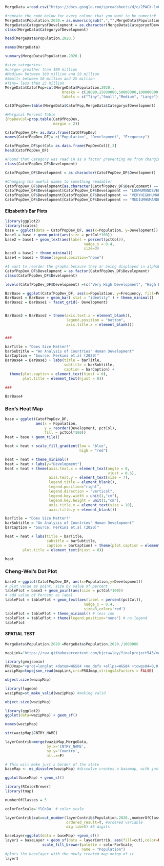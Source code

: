 ```r
MergeData =read.csv("https://docs.google.com/spreadsheets/d/e/2PACX-1vQvh-fKdh4RVEFtYigc5Uk4_aTXncPVFyouTKsSO5T1KZMeDDKsj-F6ENYokFBNaYrFv_lEojDyVB-X/pub?gid=950099029&single=true&output=csv", header = TRUE, stringsAsFactors = FALSE)

#repeate the code below for every column that you want to be numeric#
MergeData$Population.2020.= as.numeric(gsub(",","",MergeData$Population.2020.))
MergeData$CategoryofDevelopment = as.character(MergeData$CategoryofDevelopment)
class(MergeData$CategoryofDevelopment)
```

```r
head(MergeData$Population.2020.)
```

```r
names(MergeData)
```

```r
summary(MergeData$Population.2020.)
```

```r
#size categories:
#Large= greather than 100 million
#Medium= between 100 million and 50 million
#Small= between 50 million and 25 million
#Tiny= less than 25 million
MergeData$CatofPop=cut(MergeData$Population.2020.,
                          breaks = c(18090,25000000,50000000,100000000,1439000000),
                          labels = c("Tiny","Small","Medium", "Large"))

CatOfPopDev=table(MergeData$CatofPop,MergeData$CategoryofDevelopment)

#Marginal Percent Table
(PopDevCol=prop.table(CatOfPopDev,
                      margin = 2))
```

```r
CatofPopDev_DF= as.data.frame(CatOfPopDev)
names(CatofPopDev_DF)= c("Population", "Development", "Frequency")

CatofPopDev_DF$pctCol= as.data.frame(PopDevCol)[,3]
head(CatofPopDev_DF)
```

```r
#Found that Category was read in as a factor preventing me from changing the variable names the code below changes the column into characters. 
class(CatofPopDev_DF$Development)
```

```r
CatofPopDev_DF$Development = as.character(CatofPopDev_DF$Development)

#Changing the aweful names to something readable!
CatofPopDev_DF$Development[as.character(CatofPopDev_DF$Development) == "HIGHHUMANDEVELOPMENT"] <- "High Development"
CatofPopDev_DF$Development[CatofPopDev_DF$Development == "LOWHUMANDEVELOPMENT"] <- "Low Development"
CatofPopDev_DF$Development[CatofPopDev_DF$Development == "VERYHIGHHUMANDEVELOPMENT"] <- "Very High Development"
CatofPopDev_DF$Development[CatofPopDev_DF$Development == "MEDIUMHUMANDEVELOPMENT"] <- "Medium Development"
```

#### Elizabeth's Bar Plots

```r
library(ggplot2)
library(scales)
base = ggplot(data = CatofPopDev_DF, aes(x=Population, y=Development))
base1 = base + geom_point(aes(size = pctCol*100))
base2 = base1 + geom_text(aes(label = percent(pctCol)),
                                    nudge_x = 0.4,
                                    size=3)
base3 = base2 + theme_minimal()
base4 = base3 + theme(legend.position="none")
```

```r
#I want to reorder the graphs because they ar being displayed in alphabetical order instead of something like Very High, High, Medium, Low. This means that I have to turn the Development column into a factor and designate the order with levels. 
CatofPopDev_DF$Development = as.factor(CatofPopDev_DF$Development)
class(CatofPopDev_DF$Development)
```

```r
levels(CatofPopDev_DF$Development) =(c("Very High Development", "High Development", "Medium Development", "Low Development"))
```

```r
BarBase = ggplot(CatofPopDev_DF, aes(x=Population, y=Frequency, fill=Population))
BarBase1 = BarBase + geom_bar( stat = "identity" ) + theme_minimal()
BarBase2 = BarBase1 + facet_grid(~ Development)


BarBase3 = BarBase2 + theme(axis.text.x = element_blank(),
                            legend.position = "bottom",
                            axis.title.x = element_blank())


###

barTitle = "Does Size Matter?"
barSubtitle = "An Analysis of Countries' Human Development"
barCaption = "Source: Perkins et.al (2020)"
BarBase4 = BarBase3 + labs(title = barTitle, 
                           subtitle = barSubtitle,
                           caption = barCaption) +
  theme(plot.caption = element_text(hjust = 0), 
        plot.title = element_text(hjust = 0))

###

BarBase4
```

### Ben's Heat Map ###

```r
base = ggplot(CatofPopDev_DF,
              aes(x = Population,
                  y = reorder(Development, pctCol),
                  fill = pctCol*100))
heat = base + geom_tile()

heat = heat + scale_fill_gradient(low = "blue",
                                  high = "red")

heat = heat + theme_minimal()
heat = heat + labs(y="Development")
heat = heat + theme(axis.text.x = element_text(angle = 0,
                                               vjust = 0.6),
                    axis.text.y = element_text(size = 7),
                    legend.title = element_blank(),
                    legend.position="right",
                    legend.direction = "vertical",
                    legend.key.width = unit(1,"cm"),
                    legend.key.height = unit(1,"cm"),
                    axis.title.x = element_text(size = 10),
                    axis.title.y = element_blank())

barTitle = "Does Size Matter?"
barSubtitle = "An Analysis of Countries' Human Development"
barCaption = "Source: Perkins et.al (2020)"

heat = heat + labs(title = barTitle,
                   subtitle = barSubtitle,
                   caption = barCaption) + theme(plot.caption = element_text(hjust = 0), 
        plot.title = element_text(hjust = 0))

heat
```



### Cheng-Wei's Dot Plot ###

```r
base3 = ggplot(CatofPopDev_DF, aes(x=Population,y=Development))
# plot value as point, size by value of percent
tablePlot = base3 + geom_point(aes(size = pctCol*100)) 
# add value of Percent as label
tablePlot = tablePlot + geom_text(aes(label = percent(pctCol)),
                                    nudge_x = 0.4,
                                    size=3,color='red')
tablePlot = tablePlot + theme_minimal() # less ink
tablePlot = tablePlot + theme(legend.position="none") # no legend
tablePlot

```


#### SPATIAL TEST ####


```r
MergeData$Population.2020.=MergeData$Population.2020./1000000
```


```r
mapLink="https://raw.githubusercontent.com/bjcrawley/finalproject543/master/Countries_WGS84.json"
```

```r
library(geojsonio)
PROJmap="+proj=longlat +datum=WGS84 +no_defs +ellps=WGS84 +towgs84=0,0,0"
wazipMap=topojson_read(mapLink,crs=PROJmap,stringsAsFactors = FALSE)
```

```r
object.size(wazipMap)
```

```r
library(lwgeom)
wazipMap=st_make_valid(wazipMap) #making valid
```

```r
object.size(wazipMap)
```

```r
library(ggplot2)
ggplot(data=wazipMap) + geom_sf()
```

```r
names(wazipMap)
```

```r
str(wazipMap$CNTRY_NAME)
```

```r
layerContrib=merge(wazipMap,MergeData, 
                   by.x='CNTRY_NAME', 
                   by.y='Country',
                   all.x=F)
```

```r
# This will make just a border of the state
baseMap <- ms_dissolve(wazipMap) #dissolve creates a basemap, with just the border 
```

```r
ggplot(baseMap) + geom_sf()
```

```r
library(RColorBrewer)
library(tmap)
```

```r
numberOfClasses = 5

colorForScale='YlGnBu' # color scale

```

```r
layerContrib$cut=cut_number(layerContrib$Population.2020.,numberOfClasses,
                            ordered_result=T, #ordered variable
                            dig.lab=5) #5 digits
```




```r
baseLayer=ggplot(data = baseMap) +geom_sf() 
layer1 = baseLayer + geom_sf(data = layerContrib, aes(fill=cut),color=NA,show.legend = T) +
                 scale_fill_brewer(palette = colorForScale,
                                   name = "Population")
#plots the baselayer with the newly created map ontop of it
layer1    
```






















